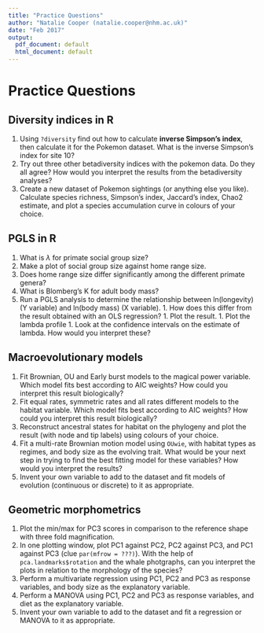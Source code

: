 ```yaml
---
title: "Practice Questions"
author: "Natalie Cooper (natalie.cooper@nhm.ac.uk)"
date: "Feb 2017"
output:
  pdf_document: default
  html_document: default
---
```


# Practice Questions

## Diversity indices in R
1. Using `?diversity` find out how to calculate **inverse Simpson's index**, then calculate it for the Pokemon dataset. What is the inverse Simpson's index for site 10? 
2. Try out three other betadiversity indices with the pokemon data. Do they all agree? How would you interpret the results from the betadiversity analyses?
3. Create a new dataset of Pokemon sightings (or anything else you like).
Calculate species richness, Simpson's index, Jaccard's index, Chao2 estimate, and plot a species accumulation curve in colours of your choice.

## PGLS in R
1. What is $\lambda$ for primate social group size?
2. Make a plot of social group size against home range size. 
3. Does home range size differ significantly among the different primate genera?
4. What is Blomberg's K for adult body mass?
5. Run a PGLS analysis to determine the relationship between ln(longevity) (Y variable) and ln(body mass) (X variable). 
		1. How does this differ from the result obtained with an OLS regression? 
		1. Plot the result.
		1. Plot the lambda profile
		1. Look at the confidence intervals on the estimate of lambda. How would you interpret these?

## Macroevolutionary models
1. Fit Brownian, OU and Early burst models to the magical power variable.
Which model fits best according to AIC weights? How could you interpret this result biologically?
2. Fit equal rates, symmetric rates and all rates different models to the habitat variable.
Which model fits best according to AIC weights? How could you interpret this result biologically?
3. Reconstruct ancestral states for habitat on the phylogeny and plot the result (with node and tip labels) using colours of your choice.
4. Fit a multi-rate Brownian motion model using `OUwie`, with habitat types as regimes, and body size as the evolving trait. 
What would be your next step in trying to find the best fitting model for these variables?
How would you interpret the results?
5. Invent your own variable to add to the dataset and fit models of evolution (continuous or discrete) to it as appropriate.

## Geometric morphometrics
1. Plot the min/max for PC3 scores in comparison to the reference shape with three fold magnification.
2. In one plotting window, plot PC1 against PC2, PC2 against PC3, and PC1 against PC3 (clue `par(mfrow = ???)`). With the help of `pca.landmarks$rotation` and the whale photgraphs, can you interpret the plots in relation to the morphology of the species?
3. Perform a multivariate regression using PC1, PC2 and PC3 as response variables, and body size as the explanatory variable.
4. Perform a MANOVA using PC1, PC2 and PC3 as response variables, and diet as the explanatory variable.
5. Invent your own variable to add to the dataset and fit a regression or MANOVA to it as appropriate.
